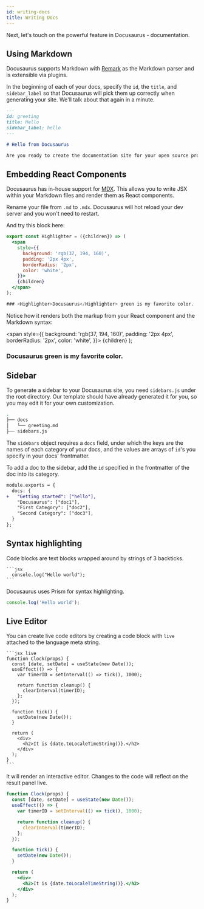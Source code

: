 ```yaml
---
id: writing-docs
title: Writing Docs
---
```


<!-- TODO: The title is a bit weird -->

Next, let's touch on the powerful feature in Docusaurus - documentation.

## Using Markdown

Docusaurus supports Markdown with [Remark](https://github.com/remarkjs/remark) as the Markdown parser and is extensible via plugins.

<!-- TODO: Remark plugins? https://github.com/remarkjs/remark/blob/master/doc/plugins.md#list-of-plugins -->

In the beginning of each of your docs, specify the `id`, the `title`, and `sidebar_label` so that Docusaurus will pick them up correctly when generating your site. We'll talk about that again in a minute.

```markdown
---
id: greeting
title: Hello
sidebar_label: hello
---

# Hello from Docusaurus

Are you ready to create the documentation site for your open source project?
```

<!-- TODO: talk about where to put the docs, resolving docs outside of website directory, etc. -->

## Embedding React Components

Docusaurus has in-house support for [MDX](https://mdxjs.com). This allows you to write JSX within your Markdown files and render them as React components.

Rename your file from `.md` to `.mdx`. Docusaurus will hot reload your dev server and you won't need to restart.

And try this block here:

```jsx
export const Highlighter = ({children}) => (
  <span
    style={{
      background: 'rgb(37, 194, 160)',
      padding: '2px 4px',
      borderRadius: '2px',
      color: 'white',
    }}>
    {children}
  </span>
);

### <Highlighter>Docusaurus</Highlighter> green is my favorite color.
```

Notice how it renders both the markup from your React component and the Markdown syntax:

  <span
    style={{
      background: 'rgb(37, 194, 160)',
      padding: '2px 4px',
      borderRadius: '2px',
      color: 'white',
    }}>
    {children}
  </span>
);

<!-- TODO: Need a more standout typesetting for block quote. Using ### now -->

### <Highlighter>Docusaurus</Highlighter> green is my favorite color.

<!-- TODO: Briefly explain MDX more -->

## Sidebar

To generate a sidebar to your Docusaurus site, you need `sidebars.js` under the root directory. Our template should have already generated it for you, so you may edit it for your own customization.

<!-- TODO: change classic template to use `sidebars.js` from json -->

```bash
.
├── docs
│   └── greeting.md
├── sidebars.js
```

The `sidebars` object requires a `docs` field, under which the keys are the names of each category of your docs, and the values are arrays of `id`'s you specify in your docs' frontmatter.

To add a doc to the sidebar, add the `id` specified in the frontmatter of the doc into its category.

```diff
module.exports = {
  docs: {
+   "Getting started": ["hello"],
    "Docusaurus": ["doc1"],
    "First Category": ["doc2"],
    "Second Category": ["doc3"],
  }
};
```

<!--
TODO: Talk more about using the official docs plugin and how to configure the sidebar. Mention about incorporating assets and a preview of the cool Markdown features available, but don't list all the Markdown features here.
References:
- https://docusaurus.io/docs/en/navigation
-->

## Syntax highlighting

Code blocks are text blocks wrapped around by strings of 3 backticks.

    ```jsx
      console.log("Hello world");
    ```

<!-- TODO: We need to allow users to pick syntax highlighting themes (maybe other than swizzling) -->

Docusaurus uses Prism for syntax highlighting.

```jsx
console.log('Hello world');
```

## Live Editor

You can create live code editors by creating a code block with `live` attached to the language meta string.

    ```jsx live
    function Clock(props) {
      const [date, setDate] = useState(new Date());
      useEffect(() => {
        var timerID = setInterval(() => tick(), 1000);

        return function cleanup() {
          clearInterval(timerID);
        };
      });

      function tick() {
        setDate(new Date());
      }

      return (
        <div>
          <h2>It is {date.toLocaleTimeString()}.</h2>
        </div>
      );
    }
    ```

It will render an interactive editor. Changes to the code will reflect on the result panel live.

```jsx live
function Clock(props) {
  const [date, setDate] = useState(new Date());
  useEffect(() => {
    var timerID = setInterval(() => tick(), 1000);

    return function cleanup() {
      clearInterval(timerID);
    };
  });

  function tick() {
    setDate(new Date());
  }

  return (
    <div>
      <h2>It is {date.toLocaleTimeString()}.</h2>
    </div>
  );
}
```
